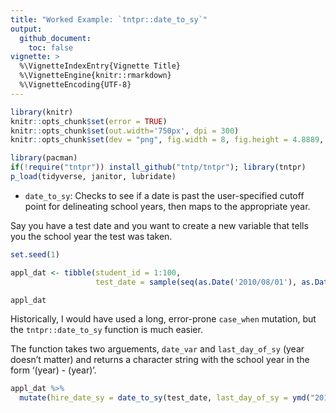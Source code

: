 ```yaml
---
title: "Worked Example: `tntpr::date_to_sy`"
output:
  github_document:
    toc: false
vignette: >
  %\VignetteIndexEntry{Vignette Title}
  %\VignetteEngine{knitr::rmarkdown}
  %\VignetteEncoding{UTF-8}
---
```


```r
library(knitr)
knitr::opts_chunk$set(error = TRUE)
knitr::opts_chunk$set(out.width='750px', dpi = 300)
knitr::opts_chunk$set(dev = "png", fig.width = 8, fig.height = 4.8889, dpi = 300)
```

```r
library(pacman)
if(!require("tntpr")) install_github("tntp/tntpr"); library(tntpr)
p_load(tidyverse, janitor, lubridate)
```

- `date_to_sy`: Checks to see if a date is past the user-specified cutoff point for delineating school years, then maps to the appropriate year.

Say you have a test date and you want to create a new variable that tells you the school year the test was taken.


```r
set.seed(1)

appl_dat <- tibble(student_id = 1:100, 
                   test_date = sample(seq(as.Date('2010/08/01'), as.Date('2020/01/01'), by="day"), 100))

appl_dat

```

Historically, I would have used a long, error-prone `case_when` mutation, but the `tntpr::date_to_sy` function is much easier.

The function takes two arguements, `date_var` and `last_day_of_sy` (year doesn't matter) and returns a character string with the school year in the form '(year) - (year)'. 

```r
appl_dat %>% 
  mutate(hire_date_sy = date_to_sy(test_date, last_day_of_sy = ymd("2018-06-01")))
```
